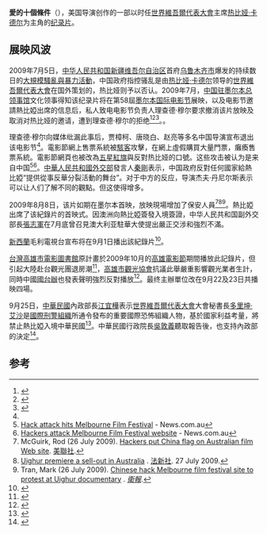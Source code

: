 '''愛的十個條件'''（{{lang-en|The 10 Conditions of Love}}），美国导演{{le|杰夫·丹尼尔斯 (导演)|Jeff Daniels (director)|杰夫·丹尼尔斯}}创作的一部以时任[[世界維吾爾代表大會|世界維吾爾代表大會]]主席[[热比娅·卡德尔|热比娅·卡德尔]]为主角的[[纪录片|纪录片]]。

== 展映风波 ==
2009年7月5日，[[中华人民共和国|中华人民共和国]][[新疆维吾尔自治区|新疆维吾尔自治区]]首府[[乌鲁木齐市|乌鲁木齐市]]爆发的持续数日的[[乌鲁木齐七五事件|大規模騷亂與暴力活動]]，中国政府指控骚乱是由[[热比娅·卡德尔|热比娅·卡德尔]]领导的[[世界維吾爾代表大會|世界維吾爾代表大會]]在国外策划的，热比娅则予以否认。2009年7月，[[中国驻墨尔本总领事馆|中国驻墨尔本总领事馆]]文化领事得知该纪录片将在第58屆[[墨尔本国际电影节|墨尔本国际电影节]]展映，以及电影节邀請熱比婭出席的信息后，私人致电电影节负责人理查德·穆尔要求撤消该片放映及取消对热比娅的邀请，遭到理查德·穆尔的拒绝<ref>{{Cite web|title=澳电影节执意冒犯中国 为“疆独”头目放纪录片|url=https://world.huanqiu.com/article/9CaKrnJmagc|access-date=2021-08-29|work=环球网|archive-url=https://web.archive.org/web/20220217021232/https://world.huanqiu.com/article/9CaKrnJmagc|archive-date=2022-02-17|dead-url=no}}</ref><ref name="失实">{{cite web |title=导演承认热比娅影片失实 中国领事要求撤播被拒 |url=http://news.sohu.com/20090727/n265507882.shtml |website=搜狐新闻-新华网 |accessdate=2022-02-17 |date=2009-07-27 |archive-date=2022-02-17 |archive-url=https://web.archive.org/web/20220217010601/http://news.sohu.com/20090727/n265507882.shtml |dead-url=no }}</ref><ref>{{cite web |title=中国要求墨尔本电影节撤掉热比娅纪录片 |url=https://jp.reuters.com/article/idCNCHINA-72320090715 |website=路透社 |accessdate=2022-02-17 |date=2009-07-15 |archive-date=2022-03-03 |archive-url=https://web.archive.org/web/20220303052311/https://jp.reuters.com/article/idCNCHINA-72320090715 |dead-url=no }}</ref>。。

理查德·穆尔向媒体纰漏此事后，贾樟柯、唐晓白、赵亮等多名中国导演宣布退出该电影节<ref name="失实"/>。電影節網上售票系統被[[駭客|駭客]]攻擊，在網上虛假購買大量門票，癱瘓售票系統。電影節網頁也被改為[[中華人民共和國國旗|五星紅旗]]與反對热比娅的口號。这些攻击被认为是来自中国<ref>[http://www.news.com.au/story/0,27574,25866348-29277,00.html Hack attack hits Melbourne Film Festival] {{Wayback|url=http://www.news.com.au/story/0,27574,25866348-29277,00.html |date=20090804090827 }} - News.com.au</ref><ref>[http://www.news.com.au/technology/story/0,,25840613-5014239,00.html Hackers attack Melbourne Film Festival website] - News.com.au</ref>。[[中華人民共和國外交部|中華人民共和國外交部]]發言人[[秦剛|秦剛]]表示，中国政府反對任何國家給熱比婭“提供從事反華分裂活動的舞台”。对于中方的反应，导演杰夫·丹尼尔斯表示可以让人们了解不同的觀點。但这使得增多。

2009年8月8日，该片如期在墨尔本首映，放映現場增加了保安人員<ref>McGuirk, Rod (26 July 2009). [http://www.google.com/hostednews/ap/article/ALeqM5hOSmosVG2Kg0lUSTzIhjHzEqWfvQD99M3U3O0 Hackers put China flag on Australian film Web site]. [[美聯社|美聯社]].</ref><ref>[http://www.google.com/hostednews/afp/article/ALeqM5hpnee1BELjCcNLjGYtbfm7AuXWIw Uighur premiere a sell-out in Australia] {{Webarchive|url=https://archive.is/20121208125621/www.google.com/hostednews/afp/article/ALeqM5hpnee1BELjCcNLjGYtbfm7AuXWIw |date=2012-12-08 }}. [[法新社|法新社]]. 27 July 2009.</ref><ref>Tran, Mark (26 July 2009). [http://www.guardian.co.uk/world/2009/jul/26/rebiya-kadeer-melbourne-film-china Chinese hack Melbourne film festival site to protest at Uighur documentary] {{Wayback|url=http://www.guardian.co.uk/world/2009/jul/26/rebiya-kadeer-melbourne-film-china |date=20130705121526 }}. ''[[衛報|衛報]]''.</ref>。熱比婭出席了该紀錄片的首映式。因澳洲向熱比婭簽發入境簽證，中华人民共和国副外交部長[[張志軍|張志軍]]在7月底曾召見澳大利亚駐華大使提出嚴正交涉和強烈不滿。

[[新西蘭|新西蘭]]毛利電視台宣布将在9月1日播出該紀錄片<ref>{{cite web|url=http://news.sina.com.hk/cgi-bin/nw/show.cgi/9/1/1/1220576/1.html|title=新西蘭下月播熱比婭紀錄片|publisher=新浪香港|access-date=2009-08-06|archive-url=https://web.archive.org/web/20090804211643/http://news.sina.com.hk/cgi-bin/nw/show.cgi/9/1/1/1220576/1.html|archive-date=2009-08-04|dead-url=yes}}</ref>。

[[台灣|台灣]][[高雄市電影圖書館|高雄市電影圖書館]]原計畫於2009年10月的[[高雄電影節|高雄電影節]]期間播放此記錄片，但引起大陸赴台觀光團退房潮<ref>{{cite news|url=http://news.wenweipo.com/2009/09/18/IN0909180055.htm|title=高雄欲播熱比婭電影 引大陸團退房潮|publisher=文匯網訊|date=2009-09-18|accessdate=2009-10-05|archive-date=2020-11-16|archive-url=https://web.archive.org/web/20201116173707/http://news.wenweipo.com/2009/09/18/IN0909180055.htm|dead-url=no}}</ref>，[[高雄市觀光協會|高雄市觀光協會]]抗議此舉嚴重影響觀光業者生計，同時中國[[國台辦|國台辦]]也發表聲明強烈反對播放<ref>{{cite news|url=http://www.chinareviewnews.com/doc/1010/8/1/7/101081787.html?coluid=7&kindid=0&docid=101081787&mdate=0921005250|title=國台辦談話火藥味濃　但有分寸|publisher=中國評論通訊社|date=2009-09-21|accessdate=2009-09-21|archive-date=2020-11-16|archive-url=https://web.archive.org/web/20201116173709/http://www.chinareviewnews.com/doc/1010/8/1/7/101081787.html?coluid=7&kindid=0&docid=101081787&mdate=0921005250|dead-url=no}}</ref>。最终主辦單位改在9月22及23日共播映四場。

9月25日，[[中華民國|中華民國]]內政部長[[江宜樺|江宜樺]]表示[[世界維吾爾代表大會|世界維吾爾代表大會]]大會秘書長[[多里坤·艾沙|多里坤·艾沙]]是[[國際刑警組織|國際刑警組織]]所通令發布的重要國際恐怖組織人物，基於國家利益考量，將禁止熱比婭入境中華民國<ref>{{cite news|url=http://news.pchome.com.tw/politics/cna_business/20090925/index-12538892385434822001.html|title=江宜樺：拒熱比婭來台 府院支持|publisher=中央社|date=2009-09-25}}</ref>。中華民國行政院長[[吳敦義|吳敦義]]聽取報告後，也支持內政部的決定<ref>{{cite news|url=http://tw.news.yahoo.com/article/url/d/a/090925/58/1rt0q.html|title=避免恐怖主義進入台灣　內政部禁止熱比婭入境|publisher=中央廣播電台|date=2009-09-25}}{{dead link|date=2018年3月 |bot=InternetArchiveBot |fix-attempted=yes }}</ref>。

== 参考 ==
{{reflist|30em}}
